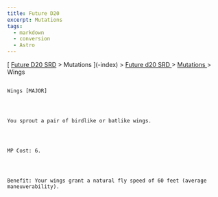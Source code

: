 ```yaml
---
title: Future D20
excerpt: Mutations
tags:
  - markdown
  - conversion
  - Astro
---
```







[
[Future D20 SRD]( / ) > Mutations
     ](-index)
     >
     [
      Future d20 SRD
     ](future-d20-srd-index)
     >
     [
      Mutations
     ](future-d20-srd-mutations-index)
     > Wings
    




## 
    Wings [MAJOR]
   



    You sprout a pair of birdlike or batlike wings.
   



    MP Cost: 6.
   



    Benefit: Your wings grant a natural fly speed of 60 feet (average maneuverability).
   





